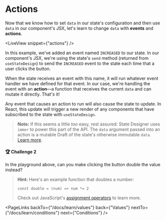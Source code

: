 # Actions

Now that we know how to set `data` in our state's configuration and then use `data` in our component's JSX, let's learn to change `data` with **events** and **actions**.

<LiveView snippet={"actions"} />

In this example, we've added an event named `INCREASED` to our state. In our component's JSX, we're using the state's `send` method (returned from `useStateDesign`) to send the `INCREASED` event to the state each time that a user clicks the button.

When the state receives an event with this name, it will run whatever event handler we have defined for that event. In our case, we're handling the event with an **action**—a function that receives the current `data` and can mutate it directly. That's it!

Any event that causes an action to run will also cause the state to update. In React, this update will trigger a new render of any components that have subscribed to the state with `useStateDesign`.

> **Note:** If this seems a little _too_ easy, rest assured: State Designer uses `immer` to power this part of the API. The `data` argument passed into an action is a mutable Draft of the state's otherwise immutable `data`. [Learn more](https://immerjs.github.io/immer/docs/introduction).

#### 🏆 Challenge 2

In the playground above, can you make clicking the button double the value instead?

> **Hint:** Here's an example function that doubles a number:
>
> ```
> const double = (num) => num *= 2
> ```
>
> Check out JavaScript's [assignment operators](https://developer.mozilla.org/en-US/docs/Web/JavaScript/Reference/Operators/Assignment_Operators#Addition_assignment) to learn more.

<PageLinks
  backTo={"/docs/learn/values"}
  back={"Values"}
  nextTo={"/docs/learn/conditions"}
  next={"Conditions"}
/>
